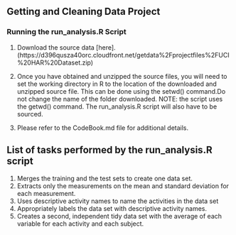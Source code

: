 ## Getting and Cleaning Data Project


### Running the run_analysis.R Script

1. Download the source data [here]. (https://d396qusza40orc.cloudfront.net/getdata%2Fprojectfiles%2FUCI%20HAR%20Dataset.zip)

2. Once you have obtained and unzipped the source files, you will need to set the working directory in R 
to the location of the downloaded and unzipped source file. This can be done using the setwd() command.Do not change the name of the folder downloaded.  NOTE: the script uses the getwd() command. The run_analysis.R script will also have to be sourced.

3. Please refer to the CodeBook.md file for additional details.


## List of tasks performed by the run_analysis.R script

1. Merges the training and the test sets to create one data set.
2. Extracts only the measurements on the mean and standard deviation for each measurement. 
3. Uses descriptive activity names to name the activities in the data set
4. Appropriately labels the data set with descriptive activity names. 
5. Creates a second, independent tidy data set with the average of each variable for each activity and each subject. 


